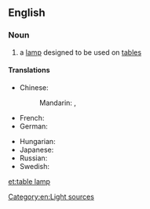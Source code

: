 ==English==

===Noun===
{{en-noun|sg=[[table]] [[lamp]]}}

# a [[lamp]] designed to be used on [[table]]s

====Translations====
{{trans-top|a lamp designed for tables}}
* Chinese:
*: Mandarin: {{t|zh|檯燈|sc=Hani}}, {{t|zh|台灯|tr=táidēng|sc=Hani}}
* French: {{t|fr|lampe de table|f}}
* German: {{t|de|Tischlampe|f}}
{{trans-mid}}
* Hungarian: {{t|hu|asztali lámpa}}
* Japanese: {{t|ja|テーブルランプ|tr=tēbururanpu|sc=Jpan}}
* Russian: {{t|ru|настольная лампа|f|tr=nastól'naja lámpa}}
* Swedish: {{t-|sv|bordslampa|c}}
{{trans-bottom}}

[[Category:en:Light sources]]

[[et:table lamp]]